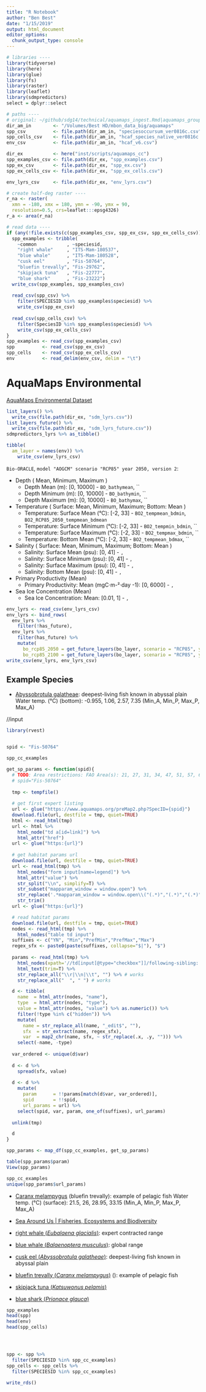 ```yaml
---
title: "R Notebook"
author: "Ben Best"
date: "1/15/2019"
output: html_document
editor_options: 
  chunk_output_type: console
---
```


```r
# libraries ----
library(tidyverse)
library(here)
library(glue)
library(fs)
library(raster)
library(leaflet)
library(sdmpredictors)
select = dplyr::select

# paths ----
# original: ~/github/sdg14/technical/aquamaps_ingest.Rmd|aquamaps_groups.Rmd
dir_am_in        <- "/Volumes/Best HD/mbon_data_big/aquamaps"
spp_csv          <- file.path(dir_am_in, "speciesoccursum_ver0816c.csv")
spp_cells_csv    <- file.path(dir_am_in, "hcaf_species_native_ver0816c.csv")
env_csv          <- file.path(dir_am_in, "hcaf_v6.csv")

dir_ex           <- here("inst/scripts/aquamaps_cc")
spp_examples_csv <- file.path(dir_ex, "spp_examples.csv")
spp_ex_csv       <- file.path(dir_ex, "spp_ex.csv")
spp_ex_cells_csv <- file.path(dir_ex, "spp_ex_cells.csv")

env_lyrs_csv     <- file.path(dir_ex, "env_lyrs.csv")

# create half-deg raster ----
r_na <- raster(
  xmn = -180, xmx = 180, ymn = -90, ymx = 90, 
  resolution=0.5, crs=leaflet:::epsg4326)
r_a <- area(r_na)

# read data ----
if (any(!file.exists(c(spp_examples_csv, spp_ex_csv, spp_ex_cells_csv)))){
  spp_examples <- tribble(
    ~common           , ~speciesid,
    "right whale"     , "ITS-Mam-180537",
    "blue whale"      , "ITS-Mam-180528",
    "cusk eel"        , "Fis-50764",
    "bluefin trevally", "Fis-29762",
    "skipjack tuna"   , "Fis-22777",
    "blue shark"      , "Fis-23222")
  write_csv(spp_examples, spp_examples_csv)
  
  read_csv(spp_csv) %>% 
    filter(SPECIESID %in% spp_examples$speciesid) %>% 
    write_csv(spp_ex_csv)
    
  read_csv(spp_cells_csv) %>% 
    filter(SpeciesID %in% spp_examples$speciesid) %>% 
    write_csv(spp_ex_cells_csv)
}
spp_examples <- read_csv(spp_examples_csv)
spp          <- read_csv(spp_ex_csv)
spp_cells    <- read_csv(spp_ex_cells_csv)
env          <- read_delim(env_csv, delim = "\t")
```

# AquaMaps Environmental

[AquaMaps Environmental Dataset](https://www.aquamaps.org/main/envt_data.php)

```r
list_layers() %>% 
  write_csv(file.path(dir_ex, "sdm_lyrs.csv"))
list_layers_future() %>% 
  write_csv(file.path(dir_ex, "sdm_lyrs_future.csv"))
sdmpredictors_lyrs %>% as_tibble()

tibble(
  am_layer = names(env)) %>% 
    write_csv(env_lyrs_csv)
```


`Bio-ORACLE`, `model "AOGCM" scenario "RCP85" year 2050, version 2`:
		
- Depth	( Mean, Minimum, Maximum )
  - Depth Mean (m): [0, 10000] - `BO_bathymean`, ``
  - Depth Minimum (m): [0, 10000] - `BO_bathymin`, ``
  - Depth Maximum (m): [0, 10000] - `BO_bathymax`, ``
- Temperature	( Surface: Mean, Minimum, Maximum; Bottom: Mean )
  - Temperature: Surface Mean (°C): [-2, 33] - `BO2_tempmean_bdmin`, `BO2_RCP85_2050_tempmean_bdmean`
  - Temperature: Surface Minimum (°C): [-2, 33] - `BO2_tempmin_bdmin`, ``
  - Temperature: Surface Maximum (°C): [-2, 33] - `BO2_tempmax_bdmin`, ``
  - Temperature: Bottom Mean (°C): [-2, 33] - `BO2_tempmean_bdmax`, ``
- Salinity	( Surface: Mean, Minimum, Maximum; Bottom: Mean )
  - Salinity: Surface Mean (psu): [0, 41] - ``, ``
  - Salinity: Surface Minimum (psu): [0, 41] - ``, ``
  - Salinity: Surface Maximum (psu): [0, 41] - ``, ``
  - Salinity: Bottom Mean (psu): [0, 41] - ``, ``
- Primary Productivity (Mean)
  - Primary Productivity: Mean (mgC·m-²·day -1): [0, 6000] - ``, ``
- Sea Ice Concentration (Mean)
  - Sea Ice Concentration: Mean: [0.01, 1] - ``, ``
  
  
```r
env_lyrs <- read_csv(env_lyrs_csv)
env_lyrs <- bind_rows(
  env_lyrs %>% 
    filter(!has_future),
  env_lyrs %>% 
    filter(has_future) %>% 
    mutate(
      bo_rcp85_2050 = get_future_layers(bo_layer, scenario = "RCP85", year = 2050) %>% pull(layer_code),
      bo_rcp85_2100 = get_future_layers(bo_layer, scenario = "RCP85", year = 2050) %>% pull(layer_code)))
write_csv(env_lyrs, env_lyrs_csv)
```

## Example Species

- [Abyssobrotula galatheae](https://www.aquamaps.org/ShowMapParam.php?SpecID=Fis-50764&user_session=58): deepest-living fish known in abyssal plain
Water temp. (°C) (bottom): -0.955, 1.06, 2.57, 7.35 (Min_A, Min_P, Max_P, Max_A)

//input

```r
library(rvest)


spid <- "Fis-50764"

spp_cc_examples

get_sp_params <- function(spid){
  # TODO: Area restrictions: FAO Area(s): 21, 27, 31, 34, 47, 51, 57, 61, 71, 77, 81, 87; Pelagic: True; Bounding Box (NSWE):
  # spid="Fis-50764"
  
  tmp <- tempfile()
  
  # get first expert listing
  url <- glue("https://www.aquamaps.org/preMap2.php?SpecID={spid}")
  download.file(url, destfile = tmp, quiet=TRUE)
  html <- read_html(tmp)
  url <- html %>% 
    html_node("td a[id=link]") %>% 
    html_attr("href")
  url <- glue("https:{url}")
  
  # get habitat params url
  download.file(url, destfile = tmp, quiet=TRUE)
  url <- read_html(tmp) %>% 
    html_nodes("form input[name=legend]") %>% 
    html_attr("value") %>% 
    str_split("\\n", simplify=T) %>% 
    str_subset("mapparam_window = window.open") %>% 
    str_replace('.*mapparam_window = window.open\\("(.*)","(.*)","(.*)"\\);', "\\1") %>% 
    str_trim()
  url <- glue("https:{url}")

  # read habitat params
  download.file(url, destfile = tmp, quiet=TRUE)
  nodes <- read_html(tmp) %>% 
    html_nodes("table td input")
  suffixes <- c("YN", "Min","PrefMin","PrefMax","Max")
  regex_sfx <- paste0(paste(suffixes, collapse="$|"), "$")
  
  params <- read_html(tmp) %>% 
    html_nodes(xpath='//td[input[@type="checkbox"]]/following-sibling::td[1]') %>% 
    html_text(trim=T) %>% 
    str_replace_all("\\r|\\n|\\t", "") %>% # works
    str_replace_all("  ", " ") # works

  d <- tibble(
    name  = html_attr(nodes, "name"),
    type  = html_attr(nodes, "type"),
    value = html_attr(nodes, "value") %>% as.numeric()) %>% 
    filter(!type %in% c("hidden")) %>% 
    mutate(
      name = str_replace_all(name, "_edit$", ""),
      sfx  = str_extract(name, regex_sfx),
      var  = map2_chr(name, sfx, ~ str_replace(.x, .y, ""))) %>% 
    select(-name, -type)
  
  var_ordered <- unique(d$var)
  
  d <- d %>% 
    spread(sfx, value)
  
  d <- d %>% 
    mutate(
      param      = !!params[match(d$var, var_ordered)],
      spid       = !!spid,
      url_params = url) %>% 
    select(spid, var, param, one_of(suffixes), url_params)
  
  unlink(tmp)

  d
}

spp_params <- map_df(spp_cc_examples, get_sp_params)

table(spp_params$param)
View(spp_params)

spp_cc_examples
unique(spp_params$url_params)
```

- [Caranx melampygus](https://www.aquamaps.org/ShowMapParam.php?SpecID=Fis-29762&user_session=87) (bluefin trevally): example of pelagic fish
Water temp. (°C) (surface): 21.5, 26, 28.95, 33.15 (Min_A, Min_P, Max_P, Max_A)

- [Sea Around Us | Fisheries, Ecosystems and Biodiversity](http://www.seaaroundus.org/data/#/eez/971?chart=catch-chart&dimension=taxon&measure=tonnage&limit=10)

- [right whale (_Eubalaena glacialis_)](https://www.aquamaps.org/preMap2.php?cache=1&SpecID=ITS-Mam-180537): expert contracted range

- [blue whale (_Balaenoptera musculus_)](https://www.aquamaps.org/preMap2.php?cache=1&SpecID=ITS-Mam-180528): global range

- [cusk eel (_Abyssobrotula galatheae_)](https://www.aquamaps.org/ShowMapParam.php?SpecID=Fis-50764&user_session=58): deepest-living fish known in abyssal plain

- [bluefin trevally (_Caranx melampygus_)](https://www.aquamaps.org/ShowMapParam.php?SpecID=Fis-29762&user_session=87) (): example of pelagic fish
  
- [skipjack tuna (_Katsuwonus pelamis_)](https://www.aquamaps.org/preMap2.php?cache=1&SpecID=Fis-22777)

- [blue shark (_Prionace glauca_)](https://www.aquamaps.org/preMap2.php?cache=1&SpecID=Fis-23222)



```r
spp_examples
head(spp)
head(env)
head(spp_cells)




spp <- spp %>% 
  filter(SPECIESID %in% spp_cc_examples)
spp_cells <- spp_cells %>% 
  filter(SPECIESID %in% spp_cc_examples)

write_rds()
```


